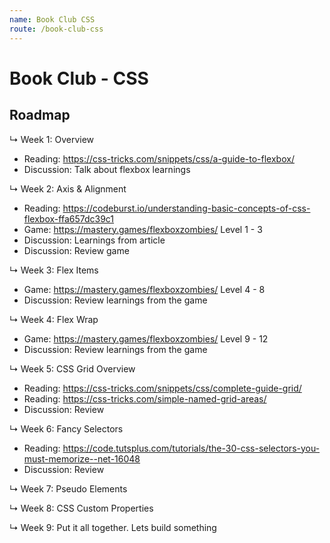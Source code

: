 ```yaml
---
name: Book Club CSS
route: /book-club-css
---
```


# Book Club - CSS

## Roadmap

↳ Week 1: Overview

- Reading: https://css-tricks.com/snippets/css/a-guide-to-flexbox/
- Discussion: Talk about flexbox learnings

↳ Week 2: Axis & Alignment

- Reading:
  https://codeburst.io/understanding-basic-concepts-of-css-flexbox-ffa657dc39c1
- Game: https://mastery.games/flexboxzombies/ Level 1 - 3
- Discussion: Learnings from article
- Discussion: Review game

↳ Week 3: Flex Items

- Game: https://mastery.games/flexboxzombies/ Level 4 - 8
- Discussion: Review learnings from the game

↳ Week 4: Flex Wrap

- Game: https://mastery.games/flexboxzombies/ Level 9 - 12
- Discussion: Review learnings from the game

↳ Week 5: CSS Grid Overview

- Reading: https://css-tricks.com/snippets/css/complete-guide-grid/
- Reading: https://css-tricks.com/simple-named-grid-areas/
- Discussion: Review

↳ Week 6: Fancy Selectors

- Reading:
  https://code.tutsplus.com/tutorials/the-30-css-selectors-you-must-memorize--net-16048
- Discussion: Review

↳ Week 7: Pseudo Elements

↳ Week 8: CSS Custom Properties

↳ Week 9: Put it all together. Lets build something
